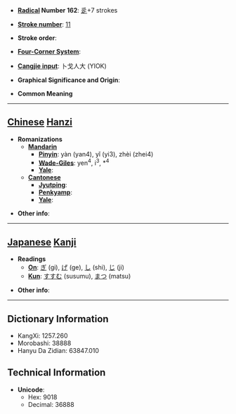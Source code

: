 * '''[[Wiktionary:Chinese radical index| Radical]] Number 162''': [[Wiktionary:Chinese radical index 辵|辵]]+7 strokes

* '''[[Wiktionary:Chinese total strokes index|Stroke number]]''': [[Wiktionary:Chinese total strokes index 11|11]]

* '''Stroke order''': 

* '''[[Wiktionary:Chinese four corner index|Four-Corner System]]''': 

* '''[[Wiktionary:Chinese Cangjie index|Cangjie input]]''': 卜戈人大 (YIOK)

* '''Graphical Significance and Origin''': 

* '''Common Meaning'''

----

== [[Chinese]] [[Hanzi]] ==

* '''Romanizations'''
** '''[[Mandarin]]'''
*** '''[[Pinyin]]''': yàn (yan4), yǐ (yi3), zhèi (zhei4)
*** '''[[Wade-Giles]]''': yen<sup>4</sup>, i<sup>3</sup>, *<sup>4</sup>
*** '''[[Yale]]''': 
** '''[[Cantonese]]'''
*** '''[[Jyutping]]''':
*** '''[[Penkyamp]]''': 
*** '''[[Yale]]''': 

* '''Other info''': 

----

== [[Japanese]] [[Kanji]] ==

* '''Readings'''
** '''[[On]]''': [[ぎ]] (gi), [[げ]] (ge), [[し]] (shi), [[じ]] (ji)
** '''[[Kun]]''': [[すすむ]] (susumu), [[まつ]] (matsu)

* '''Other info''':  

----

== Dictionary Information ==

* KangXi: 1257.260
* Morobashi: 38888
* Hanyu Da Zidian: 63847.010

== Technical Information ==

* '''Unicode''':
** Hex: 9018
** Decimal: 36888